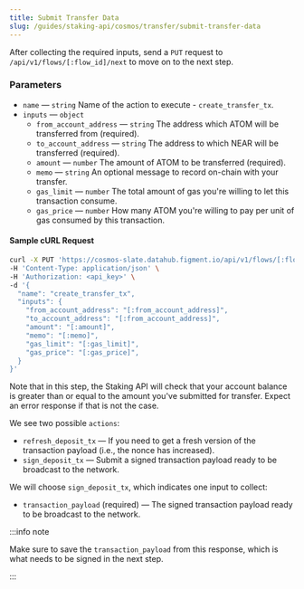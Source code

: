 ```yaml
---
title: Submit Transfer Data
slug: /guides/staking-api/cosmos/transfer/submit-transfer-data
---
```


After collecting the required inputs, send a `PUT` request to `/api/v1/flows/[:flow_id]/next` to move on to the next step.

### Parameters

- `name` &mdash; `string` Name of the action to execute - `create_transfer_tx`.
- `inputs` &mdash; `object`
  - `from_account_address` &mdash; `string` The address which ATOM will be transferred from (required).
  - `to_account_address` &mdash; `string` The address to which NEAR will be transferred (required).
  - `amount` &mdash; `number` The amount of ATOM to be transferred (required).
  - `memo` &mdash; `string` An optional message to record on-chain with your transfer.
  - `gas_limit` &mdash; `number` The total amount of gas you're willing to let this transaction consume.
  - `gas_price` &mdash; `number` How many ATOM you're willing to pay per unit of gas consumed by this transaction.

#### Sample cURL Request

```bash {5-10}
curl -X PUT 'https://cosmos-slate.datahub.figment.io/api/v1/flows/[:flow_id]/next' \
-H 'Content-Type: application/json' \
-H 'Authorization: <api_key>' \
-d '{
  "name": "create_transfer_tx",
  "inputs": {
    "from_account_address": "[:from_account_address]",
    "to_account_address": "[:from_account_address]",
    "amount": "[:amount]",
    "memo": "[:memo]",
    "gas_limit": "[:gas_limit]",
    "gas_price": "[:gas_price]",
  }
}'
```

Note that in this step, the Staking API will check that your account balance is greater than or equal to the amount you've submitted for transfer. Expect an error response if that is not the case.

We see two possible `actions`:

- `refresh_deposit_tx` &mdash; If you need to get a fresh version of the transaction payload (i.e., the nonce has increased).
- `sign_deposit_tx` &mdash; Submit a signed transaction payload ready to be broadcast to the network.

We will choose `sign_deposit_tx`, which indicates one input to collect:

- `transaction_payload` (required) &mdash; The signed transaction payload ready to be broadcast to the network.

:::info note

Make sure to save the `transaction_payload` from this response, which is what needs to be signed in the next step.

:::
